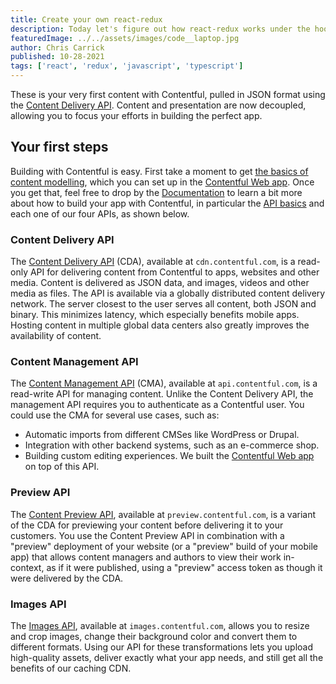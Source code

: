 ```yaml
---
title: Create your own react-redux
description: Today let's figure out how react-redux works under the hood and then build our own.
featuredImage: ../../assets/images/code__laptop.jpg
author: Chris Carrick
published: 10-28-2021
tags: ['react', 'redux', 'javascript', 'typescript']
---
```


These is your very first content with Contentful, pulled in JSON format using the [Content Delivery API](https://www.contentful.com/developers/docs/references/content-delivery-api/ 'Content Delivery API'). Content and presentation are now decoupled, allowing you to focus your efforts in building the perfect app.

## Your first steps

Building with Contentful is easy. First take a moment to get [the basics of content modelling](https://www.contentful.com/r/knowledgebase/content-modelling-basics/ 'the basics of content modelling'), which you can set up in the [Contentful Web app](https://app.contentful.com/ 'Contentful Web app'). Once you get that, feel free to drop by the [Documentation](https://www.contentful.com/developers/docs/ 'Documentation') to learn a bit more about how to build your app with Contentful, in particular the [API basics](https://www.contentful.com/developers/docs/concepts/apis/ 'API basics') and each one of our four APIs, as shown below.

### Content Delivery API

The [Content Delivery API](https://www.contentful.com/developers/docs/references/content-delivery-api/ 'Content Delivery API') (CDA), available at `cdn.contentful.com`, is a read-only API for delivering content from Contentful to apps, websites and other media. Content is delivered as JSON data, and images, videos and other media as files.
The API is available via a globally distributed content delivery network. The server closest to the user serves all content, both JSON and binary. This minimizes latency, which especially benefits mobile apps. Hosting content in multiple global data centers also greatly improves the availability of content.

### Content Management API

The [Content Management API](https://www.contentful.com/developers/docs/references/content-management-api/ 'Content Management API') (CMA), available at `api.contentful.com`, is a read-write API for managing content. Unlike the Content Delivery API, the management API requires you to authenticate as a Contentful user. You could use the CMA for several use cases, such as:

- Automatic imports from different CMSes like WordPress or Drupal.
- Integration with other backend systems, such as an e-commerce shop.
- Building custom editing experiences. We built the [Contentful Web app](https://app.contentful.com/ 'Contentful Web app') on top of this API.

### Preview API

The [Content Preview API](https://www.contentful.com/developers/docs/concepts/apis/#content-preview-api 'Content Preview API'), available at `preview.contentful.com`, is a variant of the CDA for previewing your content before delivering it to your customers. You use the Content Preview API in combination with a "preview" deployment of your website (or a "preview" build of your mobile app) that allows content managers and authors to view their work in-context, as if it were published, using a "preview" access token as though it were delivered by the CDA.

### Images API

The [Images API](https://www.contentful.com/developers/docs/concepts/apis/#images-api 'Images API'), available at `images.contentful.com`, allows you to resize and crop images, change their background color and convert them to different formats. Using our API for these transformations lets you upload high-quality assets, deliver exactly what your app needs, and still get all the benefits of our caching CDN.
